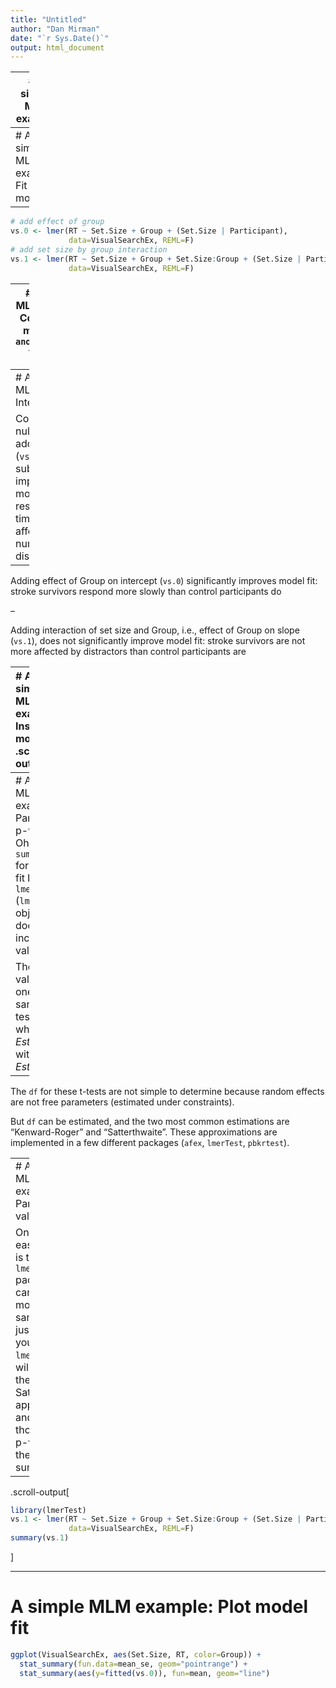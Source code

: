 ```yaml
---
title: "Untitled"
author: "Dan Mirman"
date: "`r Sys.Date()`"
output: html_document
---
```

---
# A simple MLM example
```r
load("./data/VisualSearchEx.rda")
str(VisualSearchEx)
```

```r
ggplot(VisualSearchEx, aes(Set.Size, RT, color=Group)) +
  stat_summary(fun.data=mean_se, geom="pointrange")
```

---
# A simple MLM example: Fit the models
```r
library(lme4)
# a null, intercept-only model
vs.null <- lmer(RT ~ 1 + (1 + Set.Size | Participant), 
                data=VisualSearchEx, REML=FALSE)
# add effect of set size
vs <- lmer(RT ~ Set.Size + (Set.Size | Participant), 
           data=VisualSearchEx, REML=F)
```

--

```r
# add effect of group
vs.0 <- lmer(RT ~ Set.Size + Group + (Set.Size | Participant),
             data=VisualSearchEx, REML=F)
# add set size by group interaction
vs.1 <- lmer(RT ~ Set.Size + Group + Set.Size:Group + (Set.Size | Participant),
             data=VisualSearchEx, REML=F)
```

---
# A simple MLM example: Compare the model fits
```r
anova(vs.null, vs, vs.0, vs.1)
```

---
# A simple MLM example: Interpet results
```r
kable(anova(vs.null, vs, vs.0, vs.1)) %>%
  kable_styling(bootstrap_options = c("striped", "hover"))
```

Compared to null model, adding set size (`vs`) substantially improves model fit: response times are affected by number of distractors

--

Adding effect of Group on intercept (`vs.0`) significantly improves model fit: stroke survivors respond more slowly than control participants do

--

Adding interaction of set size and Group, i.e., effect of Group on slope (`vs.1`), does not significantly improve model fit: stroke survivors are not more affected by distractors than control participants are

---
# A simple MLM example: Inspect model
.scroll-output[
```r
summary(vs.1)
```
]
---
# A simple MLM example: Parameter p-values
Oh no! `summary()` for models fit by `lme4::lmer` (`lmerMod` objects) does not include p-values.
```r
coef(summary(vs.1))
```

Those p-values are one-sample t-tests of whether $Est \neq 0$ with $t = Est/SE$

--

The `df` for these t-tests are not simple to determine because random effects are not free parameters (estimated under constraints). 

But `df` can be estimated, and the two most common estimations are "Kenward-Roger" and "Satterthwaite". These approximations are implemented in a few different packages (`afex`, `lmerTest`, `pbkrtest`).

---
# A simple MLM example: Parameter p-values

One of the easiest to use is the `lmerTest` package: you can fit the model the same way (it just passes your call to `lmer`) and it will calculate the Satterthwaite approximation and add those `df` and p-values to the model summary

--

.scroll-output[
```r
library(lmerTest)
vs.1 <- lmer(RT ~ Set.Size + Group + Set.Size:Group + (Set.Size | Participant), 
             data=VisualSearchEx, REML=F)
summary(vs.1)
```
]

---
# A simple MLM example: Plot model fit
```r
ggplot(VisualSearchEx, aes(Set.Size, RT, color=Group)) + 
  stat_summary(fun.data=mean_se, geom="pointrange") + 
  stat_summary(aes(y=fitted(vs.0)), fun=mean, geom="line")
```
